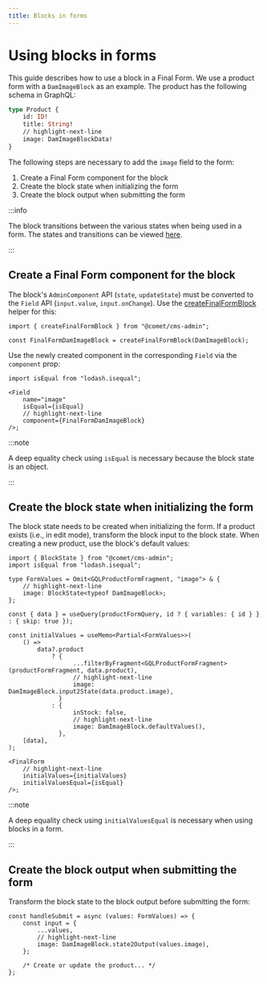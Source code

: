 ```yaml
---
title: Blocks in forms
---
```


# Using blocks in forms

This guide describes how to use a block in a Final Form.
We use a product form with a `DamImageBlock` as an example.
The product has the following schema in GraphQL:

```graphql
type Product {
    id: ID!
    title: String!
    // highlight-next-line
    image: DamImageBlockData!
}
```

The following steps are necessary to add the `image` field to the form:

1. Create a Final Form component for the block
2. Create the block state when initializing the form
3. Create the block output when submitting the form

:::info

The block transitions between the various states when being used in a form.
The states and transitions can be viewed [here](/docs/core-concepts/blocks/lifecycle#the-block-in-the-admin).

:::

## Create a Final Form component for the block

The block's `AdminComponent` API (`state`, `updateState`) must be converted to the `Field` API (`input.value`, `input.onChange`).
Use the [createFinalFormBlock](https://github.com/vivid-planet/comet/blob/main/packages/admin/cms-admin/src/blocks/form/createFinalFormBlock.tsx) helper for this:

```tsx
import { createFinalFormBlock } from "@comet/cms-admin";

const FinalFormDamImageBlock = createFinalFormBlock(DamImageBlock);
```

Use the newly created component in the corresponding `Field` via the `component` prop:

```tsx
import isEqual from "lodash.isequal";

<Field
    name="image"
    isEqual={isEqual}
    // highlight-next-line
    component={FinalFormDamImageBlock}
/>;
```

:::note

A deep equality check using `isEqual` is necessary because the block state is an object.

:::

## Create the block state when initializing the form

The block state needs to be created when initializing the form.
If a product exists (i.e., in edit mode), transform the block input to the block state.
When creating a new product, use the block's default values:

```tsx
import { BlockState } from "@comet/cms-admin";
import isEqual from "lodash.isequal";

type FormValues = Omit<GQLProductFormFragment, "image"> & {
    // highlight-next-line
    image: BlockState<typeof DamImageBlock>;
};

const { data } = useQuery(productFormQuery, id ? { variables: { id } } : { skip: true });

const initialValues = useMemo<Partial<FormValues>>(
    () =>
        data?.product
            ? {
                  ...filterByFragment<GQLProductFormFragment>(productFormFragment, data.product),
                  // highlight-next-line
                  image: DamImageBlock.input2State(data.product.image),
              }
            : {
                  inStock: false,
                  // highlight-next-line
                  image: DamImageBlock.defaultValues(),
              },
    [data],
);

<FinalForm
    // highlight-next-line
    initialValues={initialValues}
    initialValuesEqual={isEqual}
/>;
```

:::note

A deep equality check using `initialValuesEqual` is necessary when using blocks in a form.

:::

## Create the block output when submitting the form

Transform the block state to the block output before submitting the form:

```tsx
const handleSubmit = async (values: FormValues) => {
    const input = {
        ...values,
        // highlight-next-line
        image: DamImageBlock.state2Output(values.image),
    };

    /* Create or update the product... */
};
```
